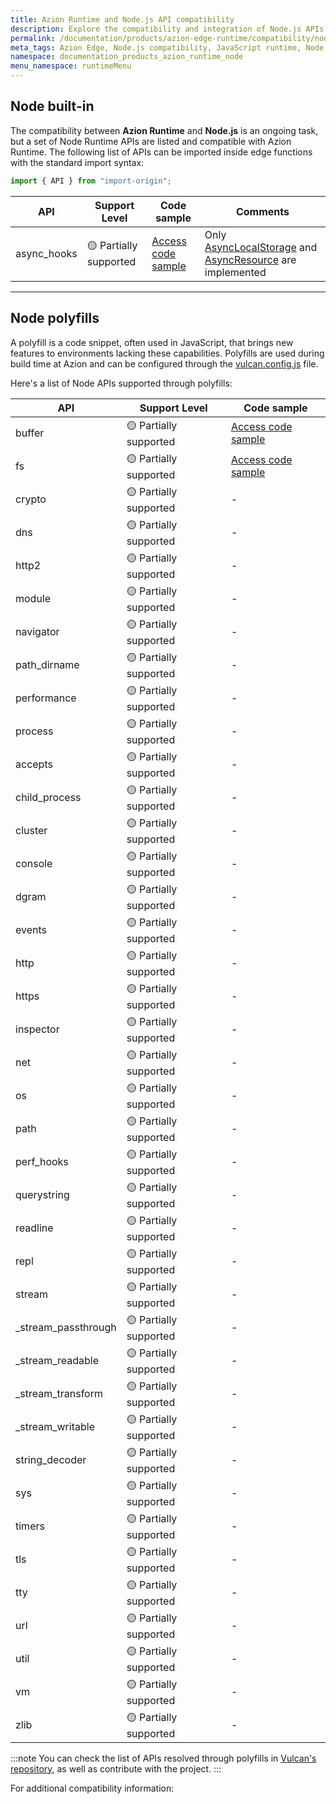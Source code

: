 ```yaml
---
title: Azion Runtime and Node.js API compatibility
description: Explore the compatibility and integration of Node.js APIs and polyfills with the Azion Edge Runtime, enhancing JavaScript execution in edge environments.
permalink: /documentation/products/azion-edge-runtime/compatibility/node/
meta_tags: Azion Edge, Node.js compatibility, JavaScript runtime, Node APIs, polyfills, Node.js polyfills, runtime APIs, Edge Runtime, edge computing
namespace: documentation_products_azion_runtime_node
menu_namespace: runtimeMenu
---
```



## Node built-in

The compatibility between **Azion Runtime** and **Node.js** is an ongoing task, but a set of Node Runtime APIs are listed and compatible with Azion Runtime. The following list of APIs can be imported inside edge functions with the standard import syntax:

```js
import { API } from "import-origin";
```

| API | Support Level | Code sample  | Comments |
|---------|---------------|----------|-------------|
| async_hooks | 🟡 Partially supported | [Access code sample](https://github.com/aziontech/azion-samples/tree/dev/samples/node-async-hooks) | Only [AsyncLocalStorage](https://nodejs.org/api/async_context.html#class-asynclocalstorage) and [AsyncResource](https://nodejs.org/api/async_hooks.html#class-asyncresource) are implemented |

---

## Node polyfills

A polyfill is a code snippet, often used in JavaScript, that brings new features to environments lacking these capabilities. Polyfills are used during build time at Azion and can be configured through the [vulcan.config.js](/en/documentation/devtools/vulcan/config/) file.

Here's a list of Node APIs supported through polyfills:

| API | Support Level | Code sample |
|---------|---------------|-------------|
| buffer | 🟡 Partially supported | [Access code sample](https://github.com/aziontech/azion-samples/tree/dev/samples/polyfills/buffer) |
| fs | 🟡 Partially supported | [Access code sample](https://github.com/aziontech/azion-samples/tree/dev/samples/polyfills/fs) | 
| crypto | 🟡 Partially supported | - | 
| dns | 🟡 Partially supported | - | 
| http2 | 🟡 Partially supported | - | 
| module | 🟡 Partially supported | - | 
| navigator | 🟡 Partially supported | - | 
| path_dirname | 🟡 Partially supported | - | 
| performance | 🟡 Partially supported | - | 
| process | 🟡 Partially supported | - |
| accepts | 🟡 Partially supported | - |
| child_process | 🟡 Partially supported | - |
| cluster | 🟡 Partially supported | - |
| console | 🟡 Partially supported | - |
| dgram | 🟡 Partially supported | - |
| events | 🟡 Partially supported | - |
| http | 🟡 Partially supported | - |
| https | 🟡 Partially supported | - |
| inspector | 🟡 Partially supported | - |
| net | 🟡 Partially supported | - |
| os | 🟡 Partially supported | - |
| path | 🟡 Partially supported | - |
| perf_hooks | 🟡 Partially supported | - |
| querystring | 🟡 Partially supported | - |
| readline | 🟡 Partially supported | - |
| repl | 🟡 Partially supported | - |
| stream | 🟡 Partially supported | - |
| _stream_passthrough | 🟡 Partially supported | - |
| _stream_readable | 🟡 Partially supported | - |
| _stream_transform | 🟡 Partially supported | - |
| _stream_writable | 🟡 Partially supported | - |
| string_decoder | 🟡 Partially supported | - |
| sys | 🟡 Partially supported | - |
| timers | 🟡 Partially supported | - |
| tls | 🟡 Partially supported | - |
| tty | 🟡 Partially supported | - |
| url | 🟡 Partially supported | - |
| util | 🟡 Partially supported | - |
| vm | 🟡 Partially supported | - |
| zlib | 🟡 Partially supported | - |

:::note 
You can check the list of APIs resolved through polyfills in [Vulcan's repository](https://github.com/aziontech/vulcan/blob/main/lib/build/bundlers/polyfills/polyfills-manager.js), as well as contribute with the project.
:::

For additional compatibility information:
<LinkButton link="/en/documentation/products/edge-application/edge-functions/runtime-apis/javascript/" label="go to supported Web APIs" severity="secondary" target="_blank" />
<LinkButton link="/en/documentation/products/devtools/azion-edge-runtime/frameworks-compatibility/" label="go to supported Web Frameworks" severity="secondary" target="_blank" />
